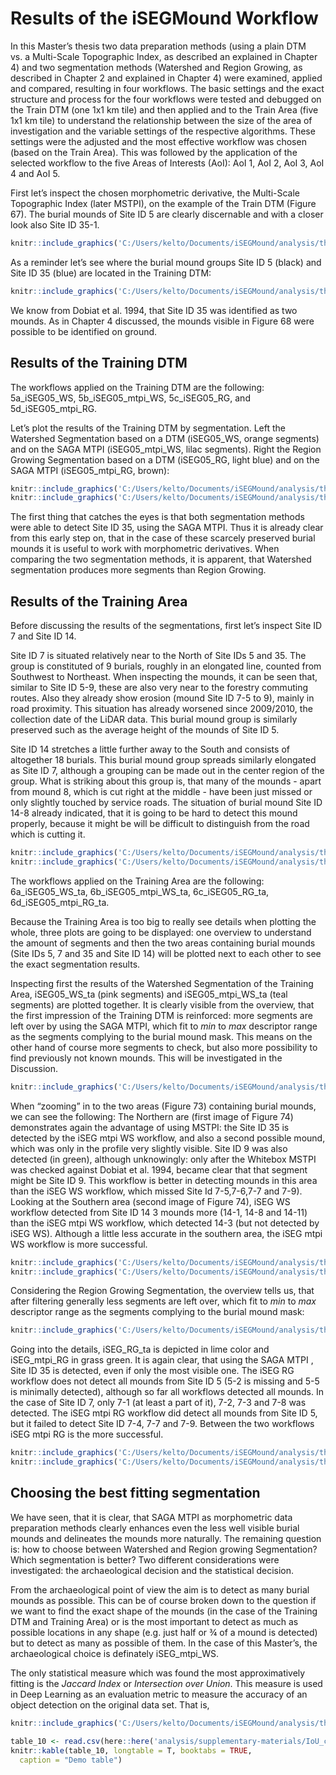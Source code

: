 # Results of the iSEGMound Workflow

In this Master’s thesis two data preparation methods (using a plain DTM vs. a Multi-Scale Topographic Index, as described an explained in Chapter 4) and two segmentation methods (Watershed and Region Growing, as described in Chapter 2 and explained in Chapter 4) were examined, applied and compared, resulting in four workflows. The basic settings and the exact structure and process for the four workflows were tested and debugged on the Train DTM (one 1x1 km tile) and then applied and to the Train Area (five 1x1 km tile) to understand the relationship between the size of the area of investigation and the variable settings of the respective algorithms. These settings were the adjusted and the most effective workflow was chosen (based on the Train Area). This was followed by the application of the selected workflow to the five Areas of Interests (AoI): AoI 1, AoI 2, AoI 3, AoI 4 and AoI 5.

First let's inspect the chosen morphometric derivative, the Multi-Scale Topographic Index (later MSTPI), on the example of the Train DTM (Figure 67). The burial mounds of Site ID 5 are clearly discernable and with a closer look also Site ID 35-1.  

```r
knitr::include_graphics('C:/Users/kelto/Documents/iSEGMound/analysis/thesis/figures/Figure_67.png')
```
As a reminder let's see where the burial mound groups Site ID 5 (black) and Site ID 35 (blue) are located in the Training DTM:  

```r
knitr::include_graphics('C:/Users/kelto/Documents/iSEGMound/analysis/thesis/figures/Figure_68.png')
```
We know from Dobiat et al. 1994, that Site ID 35 was identified as two mounds. As in Chapter 4 discussed, the mounds visible in Figure 68 were possible to be identified on ground.  

## **Results of the Training DTM**

The workflows applied on the Training DTM are the following: 
5a_iSEG05_WS, 5b_iSEG05_mtpi_WS, 5c_iSEG05_RG, and 5d_iSEG05_mtpi_RG.

Let's plot the results of the Training DTM by segmentation.
Left the Watershed Segmentation based on a DTM (iSEG05_WS, orange segments) and on the SAGA MTPI (iSEG05_mtpi_WS, lilac segments). Right  the Region Growing Segmentation based on a DTM (iSEG05_RG, light blue) and on the SAGA MTPI (iSEG05_mtpi_RG, brown):

```r
knitr::include_graphics('C:/Users/kelto/Documents/iSEGMound/analysis/thesis/figures/Figure_69_1.png')
knitr::include_graphics('C:/Users/kelto/Documents/iSEGMound/analysis/thesis/figures/Figure_69_2.png')
```

The first thing that catches the eyes is that both segmentation methods were able to detect Site ID 35, using the SAGA MTPI. Thus it is already clear from this early step on, that in the case of these scarcely preserved burial mounds it is useful to work with morphometric derivatives. When comparing the two segmentation methods, it is apparent, that Watershed segmentation produces more segments than Region Growing. 

## **Results of the Training Area**

Before discussing the results of the segmentations, first let's inspect Site ID 7 and Site ID 14. 

Site ID 7 is situated relatively near to the North of Site IDs 5 and 35. The group is constituted of 9 burials, roughly in an elongated line, counted from Southwest to Northeast. When inspecting the mounds, it can be seen that, similar to Site ID 5-9, these are also very near to the forestry commuting routes. Also they already show erosion (mound Site ID 7-5 to 9), mainly in road proximity. This situation has already worsened since 2009/2010, the collection date of the LiDAR data. This burial mound group is similarly preserved such as the average height of the mounds of Site ID 5.

Site ID 14 stretches a little further away to the South and consists of altogether 18 burials. This burial mound group spreads similarly elongated as Site ID 7, although a grouping can be made out in the center region of the group. What is striking about this group is, that many of the mounds - apart from mound 8, which is cut right at the middle - have been just missed or only slightly touched by service roads. The situation of burial mound Site ID 14-8 already indicated, that it is going to be hard to detect this mound properly, because it might be will be difficult to distinguish from the road which is cutting it.  

```r
knitr::include_graphics('C:/Users/kelto/Documents/iSEGMound/analysis/thesis/figures/Figure_70_1.png')
knitr::include_graphics('C:/Users/kelto/Documents/iSEGMound/analysis/thesis/figures/Figure_70_2.png')
```

The workflows applied on the Training Area are the following: 
6a_iSEG05_WS_ta, 6b_iSEG05_mtpi_WS_ta, 6c_iSEG05_RG_ta, 6d_iSEG05_mtpi_RG_ta.

Because the Training Area is too big to really see details when plotting the whole, three plots are going to be displayed: one overview to understand the amount of segments and then the two areas containing burial mounds (Site IDs 5, 7 and 35 and Site ID 14) will be plotted next to each other to see the exact segmentation results. 

Inspecting first the results of the Watershed Segmentation of the Training Area, iSEG05_WS_ta (pink segments) and iSEG05_mtpi_WS_ta (teal segments) are plotted together. It is clearly visible from the overview, that the first impression of the Training DTM is reinforced: more segments are left over by using the SAGA MTPI, which fit to *min* to *max* descriptor range as the segments complying to the burial mound mask. This means on the other hand of course more segments to check, but also more possibility to find previously not known mounds. This will be investigated in the Discussion.  

```r
knitr::include_graphics('C:/Users/kelto/Documents/iSEGMound/analysis/thesis/figures/Figure_71.png')
```

When "zooming" in to the two areas (Figure 73) containing burial mounds, we can see the following: 
The Northern are (first image of Figure 74) demonstrates again the advantage of using MSTPI: the Site ID 35 is detected by the iSEG mtpi WS workflow, and also a second possible mound, which was only in the profile very slightly visible. Site ID 9 was also detected (in green), although unknowingly: only after the Whitebox MSTPI was checked against Dobiat et al. 1994, became clear that that segment might be Site ID 9. This workflow is better in detecting mounds in this area than the iSEG WS workflow, which missed Site Id 7-5,7-6,7-7 and 7-9). 
Looking at the Southern area (second image of Figure 74), iSEG WS workflow detected from Site ID 14 3 mounds more (14-1, 14-8 and 14-11) than the iSEG mtpi WS workflow, which detected 14-3 (but not detected by iSEG WS).
Although a little less accurate in the southern area, the iSEG mtpi WS workflow is more successful. 

```r
knitr::include_graphics('C:/Users/kelto/Documents/iSEGMound/analysis/thesis/figures/Figure_72_1.png')
knitr::include_graphics('C:/Users/kelto/Documents/iSEGMound/analysis/thesis/figures/Figure_72_2.png')
```

Considering the Region Growing Segmentation, the overview tells us, that after filtering generally less segments are left over, which fit to *min* to *max* descriptor range as the segments complying to the burial mound mask:

```r
knitr::include_graphics('C:/Users/kelto/Documents/iSEGMound/analysis/thesis/figures/Figure_73.png')
```

Going into the details, iSEG_RG_ta is depicted in lime color and iSEG_mtpi_RG in grass green. It is again clear, that using the SAGA MTPI , Site ID 35 is detected, even if only the most visible one.
The iSEG RG workflow does not detect all mounds from Site ID 5 (5-2 is missing and 5-5 is minimally detected), although so far all workflows detected all mounds. In the case of Site ID 7, only 7-1 (at least a part of it), 7-2, 7-3 and 7-8 was detected. 
The iSEG mtpi RG workflow did detect all mounds from Site ID 5, but it failed to detect Site ID 7-4, 7-7 and 7-9.
Between the two workflows iSEG mtpi RG is the more successful. 

```r
knitr::include_graphics('C:/Users/kelto/Documents/iSEGMound/analysis/thesis/figures/Figure_74_1.png')
knitr::include_graphics('C:/Users/kelto/Documents/iSEGMound/analysis/thesis/figures/Figure_74_2.png')
```

\newpage
## **Choosing the best fitting segmentation**

We have seen, that it is clear, that SAGA MTPI as morphometric data preparation methods clearly enhances even the less well visible burial mounds and delineates the mounds more naturally. The remaining question is: how to choose between Watershed and Region growing Segmentation? Which segmentation is better? Two different considerations were investigated: the archaeological decision and the statistical decision. 

From the archaeological point of view the aim is to detect as many burial mounds as possible. This can be of course broken down to the question if we want to find the exact shape of the mounds (in the case of the Training DTM and Training Area) or is the most important to detect as much as possible locations in any shape (e.g. just half or ¾ of a mound is detected) but to detect as many as possible of them. In the case of this Master's, the archaeological choice is definately iSEG_mtpi_WS. 

The only statistical measure which was found the most approximatively fitting is the *Jaccard Index* or *Intersection over Union*. This measure is used in Deep Learning as an evaluation metric to measure the accuracy of an object detection on the original data set. That is,  

```r
knitr::include_graphics('C:/Users/kelto/Documents/iSEGMound/analysis/thesis/figures/Figure_75.png')
```

```r
table_10 <- read.csv(here::here('analysis/supplementary-materials/IoU_comparison.csv'))
knitr::kable(table_10, longtable = T, booktabs = TRUE,
  caption = "Demo table")
```
